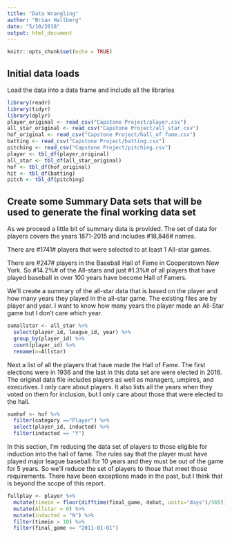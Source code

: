 ```yaml
---
title: "Data Wrangling"
author: "Brian Hallberg"
date: "5/10/2018"
output: html_document
---
```


```r
knitr::opts_chunk$set(echo = TRUE)
```

## Initial data loads

Load the data into a data frame and include all the libraries

```r
library(readr)
library(tidyr)
library(dplyr)
player_original <- read_csv("Capstone Project/player.csv")
all_star_original <- read_csv("Capstone Project/all_star.csv")
hof_original <- read_csv("Capstone Project/hall_of_fame.csv")
batting <- read_csv("Capstone Project/batting.csv")
pitching <- read_csv("Capstone Project/pitching.csv")
player <- tbl_df(player_original)
all_star <- tbl_df(all_star_original)
hof <- tbl_df(hof_original)
hit <- tbl_df(batting)
pitch <- tbl_df(pitching)
```

## Create some Summary Data sets that will be used to generate the final working data set

As we proceed a little bit of summary data is provided. The set of data for players covers the years 1871-2015 and includes #18,846# names.

There are #1741# players that were selected to at least 1 All-star games.

There are #247# players in the Baseball Hall of Fame in Cooperstown New York.  So #14.2%# of the All-stars and just #1.3%# of all players that have played baseball in over 100 years have become Hall of Famers.


We'll create a summary of the all-star data that is based on the player and how many years they played in the all-star game.  The existing files are by player and year.  I want to know how many years the player made an All-Star game but I don't care which year.

```r
sumallstar <- all_star %>%
  select(player_id, league_id, year) %>%
  group_by(player_id) %>%
  count(player_id) %>%
  rename(n=Allstar)
```

Next a list of all the players that have made the Hall of Fame.  The first elections were in 1936 and the last in this data set are were elected in 2016.  The original data file includes players as well as managers, umpires, and executives.  I only care about players.  It also lists all the years when they voted on them for inclusion, but I only care about those that were elected to the hall.

```r
sumhof <- hof %>%
  filter(category =="Player") %>%
  select(player_id, inducted) %>%
  filter(inducted == "Y")
```

In this section, I'm reducing the data set of players to those eligible for induction into the hall of fame. The rules say that the player must have played major league baseball for 10 years and they must be out of the game for 5 years.  So we'll reduce the set of players to those that meet those requirements.  There have been exceptions made in the past, but I think that is beyond the scope of this report.

```r
fullplay <- player %>%
  mutate(timein = floor(difftime(final_game, debut, units="days")/365)) %>% 
  mutate(Allstar = 0) %>%
  mutate(inducted = "N") %>%
  filter(timein > 10) %>%
  filter(final_game <= "2011-01-01")
```

